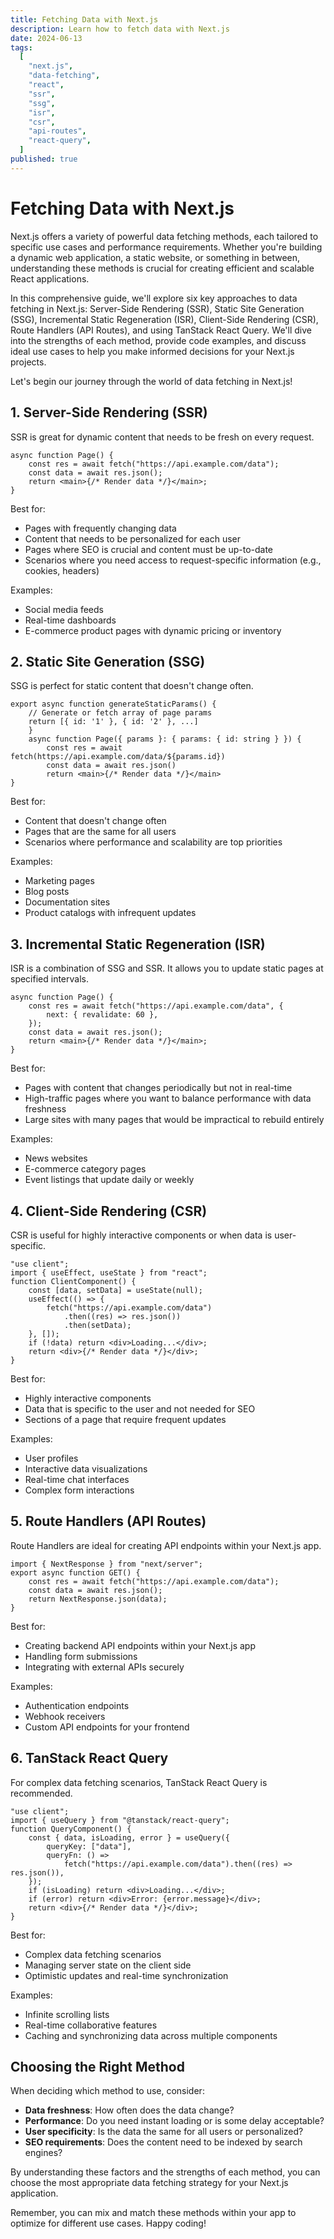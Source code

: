 ```yaml
---
title: Fetching Data with Next.js
description: Learn how to fetch data with Next.js
date: 2024-06-13
tags:
  [
    "next.js",
    "data-fetching",
    "react",
    "ssr",
    "ssg",
    "isr",
    "csr",
    "api-routes",
    "react-query",
  ]
published: true
---
```


# Fetching Data with Next.js

Next.js offers a variety of powerful data fetching methods, each tailored to
specific use cases and performance requirements. Whether you're building a
dynamic web application, a static website, or something in between,
understanding these methods is crucial for creating efficient and scalable React
applications.

In this comprehensive guide, we'll explore six key approaches to data fetching
in Next.js: Server-Side Rendering (SSR), Static Site Generation (SSG),
Incremental Static Regeneration (ISR), Client-Side Rendering (CSR), Route
Handlers (API Routes), and using TanStack React Query. We'll dive into the
strengths of each method, provide code examples, and discuss ideal use cases to
help you make informed decisions for your Next.js projects.

Let's begin our journey through the world of data fetching in Next.js!

## 1. Server-Side Rendering (SSR)

SSR is great for dynamic content that needs to be fresh on every request.

```tsx
async function Page() {
	const res = await fetch("https://api.example.com/data");
	const data = await res.json();
	return <main>{/* Render data */}</main>;
}
```

Best for:

- Pages with frequently changing data
- Content that needs to be personalized for each user
- Pages where SEO is crucial and content must be up-to-date
- Scenarios where you need access to request-specific information (e.g.,
  cookies, headers)

Examples:

- Social media feeds
- Real-time dashboards
- E-commerce product pages with dynamic pricing or inventory

## 2. Static Site Generation (SSG)

SSG is perfect for static content that doesn't change often.

```tsx
export async function generateStaticParams() {
	// Generate or fetch array of page params
	return [{ id: '1' }, { id: '2' }, ...]
	}
	async function Page({ params }: { params: { id: string } }) {
		const res = await fetch(https://api.example.com/data/${params.id})
		const data = await res.json()
		return <main>{/* Render data */}</main>
}
```

Best for:

- Content that doesn't change often
- Pages that are the same for all users
- Scenarios where performance and scalability are top priorities

Examples:

- Marketing pages
- Blog posts
- Documentation sites
- Product catalogs with infrequent updates

## 3. Incremental Static Regeneration (ISR)

ISR is a combination of SSG and SSR. It allows you to update static pages at
specified intervals.

```tsx
async function Page() {
	const res = await fetch("https://api.example.com/data", {
		next: { revalidate: 60 },
	});
	const data = await res.json();
	return <main>{/* Render data */}</main>;
}
```

Best for:

- Pages with content that changes periodically but not in real-time
- High-traffic pages where you want to balance performance with data freshness
- Large sites with many pages that would be impractical to rebuild entirely

Examples:

- News websites
- E-commerce category pages
- Event listings that update daily or weekly

## 4. Client-Side Rendering (CSR)

CSR is useful for highly interactive components or when data is user-specific.

```tsx
"use client";
import { useEffect, useState } from "react";
function ClientComponent() {
	const [data, setData] = useState(null);
	useEffect(() => {
		fetch("https://api.example.com/data")
			.then((res) => res.json())
			.then(setData);
	}, []);
	if (!data) return <div>Loading...</div>;
	return <div>{/* Render data */}</div>;
}
```

Best for:

- Highly interactive components
- Data that is specific to the user and not needed for SEO
- Sections of a page that require frequent updates

Examples:

- User profiles
- Interactive data visualizations
- Real-time chat interfaces
- Complex form interactions

## 5. Route Handlers (API Routes)

Route Handlers are ideal for creating API endpoints within your Next.js app.

```tsx
import { NextResponse } from "next/server";
export async function GET() {
	const res = await fetch("https://api.example.com/data");
	const data = await res.json();
	return NextResponse.json(data);
}
```

Best for:

- Creating backend API endpoints within your Next.js app
- Handling form submissions
- Integrating with external APIs securely

Examples:

- Authentication endpoints
- Webhook receivers
- Custom API endpoints for your frontend

## 6. TanStack React Query

For complex data fetching scenarios, TanStack React Query is recommended.

```tsx
"use client";
import { useQuery } from "@tanstack/react-query";
function QueryComponent() {
	const { data, isLoading, error } = useQuery({
		queryKey: ["data"],
		queryFn: () =>
			fetch("https://api.example.com/data").then((res) => res.json()),
	});
	if (isLoading) return <div>Loading...</div>;
	if (error) return <div>Error: {error.message}</div>;
	return <div>{/* Render data */}</div>;
}
```

Best for:

- Complex data fetching scenarios
- Managing server state on the client side
- Optimistic updates and real-time synchronization

Examples:

- Infinite scrolling lists
- Real-time collaborative features
- Caching and synchronizing data across multiple components

## Choosing the Right Method

When deciding which method to use, consider:

- **Data freshness**: How often does the data change?
- **Performance**: Do you need instant loading or is some delay acceptable?
- **User specificity**: Is the data the same for all users or personalized?
- **SEO requirements**: Does the content need to be indexed by search engines?

By understanding these factors and the strengths of each method, you can choose
the most appropriate data fetching strategy for your Next.js application.

Remember, you can mix and match these methods within your app to optimize for
different use cases. Happy coding!
